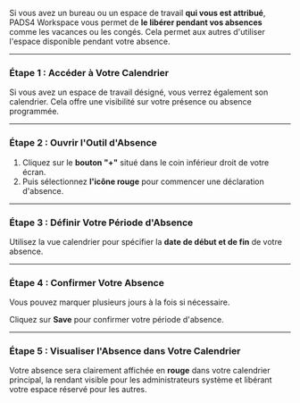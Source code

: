Si vous avez un bureau ou un espace de travail **qui vous est attribué**, PADS4 Workspace vous permet de **le libérer pendant vos absences** comme les vacances ou les congés. Cela permet aux autres d'utiliser l'espace disponible pendant votre absence.

***

### **Étape 1 : Accéder à Votre Calendrier**

Si vous avez un espace de travail désigné, vous verrez également son calendrier. Cela offre une visibilité sur votre présence ou absence programmée.

***

### **Étape 2 : Ouvrir l'Outil d'Absence**

1. Cliquez sur le **bouton "+"** situé dans le coin inférieur droit de votre écran.
2. Puis sélectionnez **l'icône rouge** pour commencer une déclaration d'absence.

***

### **Étape 3 : Définir Votre Période d'Absence**

Utilisez la vue calendrier pour spécifier la **date de début et de fin** de votre absence.

***

### **Étape 4 : Confirmer Votre Absence**

Vous pouvez marquer plusieurs jours à la fois si nécessaire.

Cliquez sur **Save** pour confirmer votre période d'absence.

***

### **Étape 5 : Visualiser l'Absence dans Votre Calendrier**

Votre absence sera clairement affichée en **rouge** dans votre calendrier principal, la rendant visible pour les administrateurs système et libérant votre espace réservé pour les autres.
